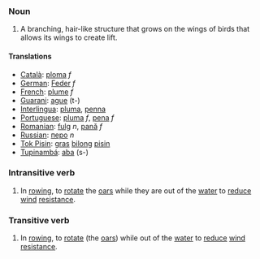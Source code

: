 === Noun ===
#A branching, hair-like structure that grows on the wings of birds that allows its wings to create lift.

==== Translations ====
*[[Català]]: [[ploma]] ''f''
*[[German]]: [[Feder]] ''f''
*[[French]]: [[plume]] ''f''
*[[Guarani]]: [[ague]] (t-)
*[[Interlingua]]: [[pluma]], [[penna]]
*[[Portuguese]]: [[pluma]] ''f'', [[pena]] ''f''
*[[Romanian]]: [[fulg]] ''n'', [[pană]] ''f''
*[[Russian]]: [[перо]] ''n''
*[[Tok Pisin]]: [[gras]] [[bilong]] [[pisin]]
*[[Tupinambá]]: [[aba]] (s-)

=== Intransitive verb ===
#In [[rowing]], to [[rotate]] the [[oar]]s while they are out of the [[water]] to [[reduce]] [[wind]] [[resistance]].

=== Transitive verb ===
#In [[rowing]], to [[rotate]] (the [[oar]]s) while out of the [[water]] to [[reduce]] [[wind]] [[resistance]].